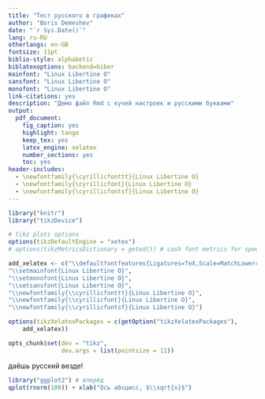 ```yaml
---
title: "Тест русского в графиках"
author: "Boris Demeshev"
date: "`r Sys.Date()`"
lang: ru-RU
otherlangs: en-GB
fontsize: 11pt
biblio-style: alphabetic
biblatexoptions: backend=biber
mainfont: "Linux Libertine O"
sansfont: "Linux Libertine O"
monofont: "Linux Libertine O"
link-citations: yes
description: "Демо файл Rmd с кучей настроек и русскими буквами"
output: 
  pdf_document:
    fig_caption: yes
    highlight: tango
    keep_tex: yes
    latex_engine: xelatex
    number_sections: yes
    toc: yes
header-includes: 
  - \newfontfamily{\cyrillicfonttt}{Linux Libertine O}
  - \newfontfamily{\cyrillicfont}{Linux Libertine O}
  - \newfontfamily{\cyrillicfontsf}{Linux Libertine O}
---
```


```r
library("knitr")
library("tikzDevice")

# tikz plots options
options(tikzDefaultEngine = "xetex")
# options(tikzMetricsDictionary = getwd()) # cash font metrics for speed

add_xelatex <- c("\\defaultfontfeatures{Ligatures=TeX,Scale=MatchLowercase}",
"\\setmainfont{Linux Libertine O}",
"\\setmonofont{Linux Libertine O}",
"\\setsansfont{Linux Libertine O}",
"\\newfontfamily{\\cyrillicfonttt}{Linux Libertine O}",
"\\newfontfamily{\\cyrillicfont}{Linux Libertine O}",
"\\newfontfamily{\\cyrillicfontsf}{Linux Libertine O}")

options(tikzXelatexPackages = c(getOption("tikzXelatexPackages"),
    add_xelatex))                            

opts_chunk$set(dev = "tikz", 
               dev.args = list(pointsize = 11))

```

даёшь русский везде!

```r
library("ggplot2") # вперёд
qplot(rnorm(100)) + xlab("Ось абсцисс, $\\sqrt{x}$")
```


